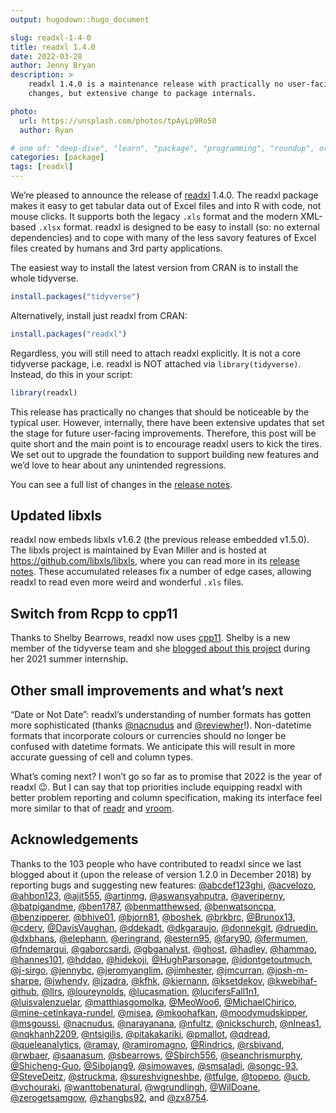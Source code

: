 ```yaml
---
output: hugodown::hugo_document

slug: readxl-1-4-0
title: readxl 1.4.0
date: 2022-03-28
author: Jenny Bryan
description: >
    readxl 1.4.0 is a maintenance release with practically no user-facing
    changes, but extensive change to package internals.

photo:
  url: https://unsplash.com/photos/tpAyLp9Ro50
  author: Ryan

# one of: "deep-dive", "learn", "package", "programming", "roundup", or "other"
categories: [package] 
tags: [readxl]
---
```


We're pleased to announce the release of [readxl](https://readxl.tidyverse.org) 1.4.0.
The readxl package makes it easy to get tabular data out of Excel files and into R with code, not mouse clicks.
It supports both the legacy `.xls` format and the modern XML-based `.xlsx` format.
readxl is designed to be easy to install (so: no external dependencies) and to cope with many of the less savory features of Excel files created by humans and 3rd party applications.

The easiest way to install the latest version from CRAN is to install the whole tidyverse.

```r
install.packages("tidyverse")
```

Alternatively, install just readxl from CRAN:

```r
install.packages("readxl")
```

Regardless, you will still need to attach readxl explicitly.
It is not a core tidyverse package, i.e. readxl is NOT attached via `library(tidyverse)`.
Instead, do this in your script:

```r
library(readxl)
```

This release has practically no changes that should be noticeable by the typical user.
However, internally, there have been extensive updates that set the stage for future user-facing improvements.
Therefore, this post will be quite short and the main point is to encourage readxl users to kick the tires.
We set out to upgrade the foundation to support building new features and we'd love to hear about any unintended regressions.

You can see a full list of changes in the [release notes](https://readxl.tidyverse.org/news/index.html).

## Updated libxls

readxl now embeds libxls v1.6.2 (the previous release embedded v1.5.0).
The libxls project is maintained by Evan Miller and is hosted at <https://github.com/libxls/libxls>, where you can read more in its [release notes](https://github.com/libxls/libxls/releases).
These accumulated releases fix a number of edge cases, allowing readxl to read even more weird and wonderful `.xls` files.

## Switch from Rcpp to cpp11

Thanks to Shelby Bearrows, readxl now uses [cpp11](https://cpp11.r-lib.org).
Shelby is a new member of the tidyverse team and she [blogged about this project](https://www.tidyverse.org/blog/2021/09/updating-to-cpp11/) during her 2021 summer internship.

## Other small improvements and what's next

“Date or Not Date”: readxl's understanding of number formats has gotten more sophisticated (thanks [&#x0040;nacnudus](https://github.com/nacnudus) and [&#x0040;reviewher](https://github.com/reviewher)!).
Non-datetime formats that incorporate colours or currencies should no longer be confused with datetime formats.
We anticipate this will result in more accurate guessing of cell and column types.

What's coming next?
I won't go so far as to promise that 2022 is the year of readxl 😉.
But I can say that top priorities include equipping readxl with better problem reporting and column specification, making its interface feel more similar to that of [readr](https://readr.tidyverse.org) and [vroom](https://vroom.r-lib.org).

## Acknowledgements

Thanks to the 103 people who have contributed to readxl since we last blogged about it (upon the release of version 1.2.0 in December 2018) by reporting bugs and suggesting new features: [&#x0040;abcdef123ghi](https://github.com/abcdef123ghi), [&#x0040;acvelozo](https://github.com/acvelozo), [&#x0040;ahbon123](https://github.com/ahbon123), [&#x0040;ajit555](https://github.com/ajit555), [&#x0040;artinmg](https://github.com/artinmg), [&#x0040;aswansyahputra](https://github.com/aswansyahputra), [&#x0040;averiperny](https://github.com/averiperny), [&#x0040;batpigandme](https://github.com/batpigandme), [&#x0040;ben1787](https://github.com/ben1787), [&#x0040;benmatthewsed](https://github.com/benmatthewsed), [&#x0040;benwatsoncpa](https://github.com/benwatsoncpa), [&#x0040;benzipperer](https://github.com/benzipperer), [&#x0040;bhive01](https://github.com/bhive01), [&#x0040;bjorn81](https://github.com/bjorn81), [&#x0040;boshek](https://github.com/boshek), [&#x0040;brkbrc](https://github.com/brkbrc), [&#x0040;Brunox13](https://github.com/Brunox13), [&#x0040;cderv](https://github.com/cderv), [&#x0040;DavisVaughan](https://github.com/DavisVaughan), [&#x0040;ddekadt](https://github.com/ddekadt), [&#x0040;dkgaraujo](https://github.com/dkgaraujo), [&#x0040;donnekgit](https://github.com/donnekgit), [&#x0040;druedin](https://github.com/druedin), [&#x0040;dxbhans](https://github.com/dxbhans), [&#x0040;elephann](https://github.com/elephann), [&#x0040;eringrand](https://github.com/eringrand), [&#x0040;estern95](https://github.com/estern95), [&#x0040;fary90](https://github.com/fary90), [&#x0040;fermumen](https://github.com/fermumen), [&#x0040;fndemarqui](https://github.com/fndemarqui), [&#x0040;gaborcsardi](https://github.com/gaborcsardi), [&#x0040;gbganalyst](https://github.com/gbganalyst), [&#x0040;ghost](https://github.com/ghost), [&#x0040;hadley](https://github.com/hadley), [&#x0040;hammao](https://github.com/hammao), [&#x0040;hannes101](https://github.com/hannes101), [&#x0040;hddao](https://github.com/hddao), [&#x0040;hidekoji](https://github.com/hidekoji), [&#x0040;HughParsonage](https://github.com/HughParsonage), [&#x0040;idontgetoutmuch](https://github.com/idontgetoutmuch), [&#x0040;j-sirgo](https://github.com/j-sirgo), [&#x0040;jennybc](https://github.com/jennybc), [&#x0040;jeromyanglim](https://github.com/jeromyanglim), [&#x0040;jimhester](https://github.com/jimhester), [&#x0040;jmcurran](https://github.com/jmcurran), [&#x0040;josh-m-sharpe](https://github.com/josh-m-sharpe), [&#x0040;jwhendy](https://github.com/jwhendy), [&#x0040;jzadra](https://github.com/jzadra), [&#x0040;kfhk](https://github.com/kfhk), [&#x0040;kiernann](https://github.com/kiernann), [&#x0040;ksetdekov](https://github.com/ksetdekov), [&#x0040;kwebihaf-github](https://github.com/kwebihaf-github), [&#x0040;llrs](https://github.com/llrs), [&#x0040;loureynolds](https://github.com/loureynolds), [&#x0040;lucasmation](https://github.com/lucasmation), [&#x0040;lucifersFall1n1](https://github.com/lucifersFall1n1), [&#x0040;luisvalenzuelar](https://github.com/luisvalenzuelar), [&#x0040;matthiasgomolka](https://github.com/matthiasgomolka), [&#x0040;MeoWoo6](https://github.com/MeoWoo6), [&#x0040;MichaelChirico](https://github.com/MichaelChirico), [&#x0040;mine-cetinkaya-rundel](https://github.com/mine-cetinkaya-rundel), [&#x0040;misea](https://github.com/misea), [&#x0040;mkoohafkan](https://github.com/mkoohafkan), [&#x0040;moodymudskipper](https://github.com/moodymudskipper), [&#x0040;msgoussi](https://github.com/msgoussi), [&#x0040;nacnudus](https://github.com/nacnudus), [&#x0040;narayanana](https://github.com/narayanana), [&#x0040;nfultz](https://github.com/nfultz), [&#x0040;nickschurch](https://github.com/nickschurch), [&#x0040;nlneas1](https://github.com/nlneas1), [&#x0040;nqkhanh2209](https://github.com/nqkhanh2209), [&#x0040;ntsigilis](https://github.com/ntsigilis), [&#x0040;pitakakariki](https://github.com/pitakakariki), [&#x0040;pmallot](https://github.com/pmallot), [&#x0040;qdread](https://github.com/qdread), [&#x0040;queleanalytics](https://github.com/queleanalytics), [&#x0040;ramay](https://github.com/ramay), [&#x0040;ramiromagno](https://github.com/ramiromagno), [&#x0040;Rindrics](https://github.com/Rindrics), [&#x0040;rsbivand](https://github.com/rsbivand), [&#x0040;rwbaer](https://github.com/rwbaer), [&#x0040;saanasum](https://github.com/saanasum), [&#x0040;sbearrows](https://github.com/sbearrows), [&#x0040;Sbirch556](https://github.com/Sbirch556), [&#x0040;seanchrismurphy](https://github.com/seanchrismurphy), [&#x0040;Shicheng-Guo](https://github.com/Shicheng-Guo), [&#x0040;Sibojang9](https://github.com/Sibojang9), [&#x0040;simowaves](https://github.com/simowaves), [&#x0040;smsaladi](https://github.com/smsaladi), [&#x0040;songc-93](https://github.com/songc-93), [&#x0040;SteveDeitz](https://github.com/SteveDeitz), [&#x0040;struckma](https://github.com/struckma), [&#x0040;sureshvigneshbe](https://github.com/sureshvigneshbe), [&#x0040;tfulge](https://github.com/tfulge), [&#x0040;topepo](https://github.com/topepo), [&#x0040;ucb](https://github.com/ucb), [&#x0040;vchouraki](https://github.com/vchouraki), [&#x0040;wanttobenatural](https://github.com/wanttobenatural), [&#x0040;wgrundlingh](https://github.com/wgrundlingh), [&#x0040;WilDoane](https://github.com/WilDoane), [&#x0040;zerogetsamgow](https://github.com/zerogetsamgow), [&#x0040;zhangbs92](https://github.com/zhangbs92), and [&#x0040;zx8754](https://github.com/zx8754).
